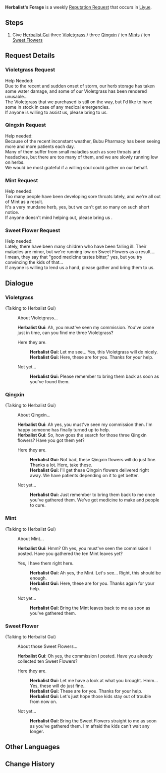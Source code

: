 {{Quest Infobox
|id            = 71701; 71702; 71703; 71704
|image         = NPC Herbalist Gui Thumb.png
|type          = Request
|region        = Liyue
|description   = [[Liyue Harbor]]'s [[Herbalist Gui]] needs three [[Violetgrass]] / three [[Qingxin]] / ten [[Mint]]s / ten [[Sweet Flower]]s.
|startLocation = [[Liyue Harbor]], [[Liyue]]
|characters    = Herbalist Gui; Traveler
|rep           = Liyue
|mora          = 20,000
}}
'''Herbalist's Forage''' is a weekly [[Reputation Request]] that occurs in [[Liyue]].

==Steps==
#Give [[Herbalist Gui]] three [[Violetgrass]] / three [[Qingxin]] / ten [[Mint]]s / ten [[Sweet Flower]]s

==Request Details==
===Violetgrass Request===
Help Needed:<br />
Due to the recent and sudden onset of storm, our herb storage has taken some water damage, and some of our Violetgrass has been rendered unusable...<br />
The Violetgrass that we purchased is still on the way, but I'd like to have some in stock in case of any medical emergencies.<br />
If anyone is willing to assist us, please bring {{Color|buzzword|three Violetgrass}} to us.

===Qingxin Request===
Help needed:<br />
Because of the recent inconstant weather, Bubu Pharmacy has been seeing more and more patients each day.<br />
Many of them suffer from small maladies such as sore throats and headaches, but there are too many of them, and we are slowly running low on herbs.<br />
We would be most grateful if a willing soul could gather {{Color|buzzword|three Qingxin flowers}} on our behalf.

===Mint Request===
Help needed:<br />
Too many people have been developing sore throats lately, and we're all out of Mint as a result.<br />
It's a very mundane herb, yes, but we can't get so many on such short notice.<br />
If anyone doesn't mind helping out, please bring us {{Color|buzzword|ten Mints}}.

===Sweet Flower Request===
Help needed:<br />
Lately, there have been many children who have been falling ill. Their maladies are minor, but we're running low on Sweet Flowers as a result....<br />
I mean, they say that "good medicine tastes bitter," yes, but you try convincing the kids of that...<br />
If anyone is willing to lend us a hand, please gather {{Color|buzzword|ten Sweet Flowers}} and bring them to us.
==Dialogue==
===Violetgrass===
{{Dialogue start}}
;(Talking to Herbalist Gui)
:{{DIcon|Quest}} About Violetgrass...
:'''Herbalist Gui:''' Ah, you must've seen my commission. You've come just in time, can you find me three Violetgrass?
:{{DIcon|Quest}} Here they are.
::'''Herbalist Gui:''' Let me see... Yes, this Violetgrass will do nicely.
::'''Herbalist Gui:''' Here, these are for you. Thanks for your help.
:{{DIcon}} Not yet...
::'''Herbalist Gui:''' Please remember to bring them back as soon as you've found them.
{{Dialogue end}}

===Qingxin===
{{Dialogue start}}
;(Talking to Herbalist Gui)
:{{DIcon|Quest}} About Qingxin...
:'''Herbalist Gui:''' Ah yes, you must've seen my commission then. I'm happy someone has finally turned up to help.
:'''Herbalist Gui:''' So, how goes the search for those three Qingxin flowers? Have you got them yet?
:{{DIcon|Quest}} Here they are.
::'''Herbalist Gui:''' Not bad, these Qingxin flowers will do just fine. Thanks a lot. Here, take these.
::'''Herbalist Gui:''' I'll get these Qingxin flowers delivered right away. We have patients depending on it to get better.
:{{DIcon}} Not yet...
::'''Herbalist Gui:''' Just remember to bring them back to me once you've gathered them. We've got medicine to make and people to cure.
{{Dialogue end}}

===Mint===
{{Dialogue start}}
;(Talking to Herbalist Gui)
:{{DIcon|Quest}} About Mint...
:'''Herbalist Gui:''' Hmm? Oh yes, you must've seen the commission I posted. Have you gathered the ten Mint leaves yet?
:{{DIcon|Quest}} Yes, I have them right here.
::'''Herbalist Gui:''' Ah yes, the Mint. Let's see... Right, this should be enough.
::'''Herbalist Gui:''' Here, these are for you. Thanks again for your help.
:{{DIcon}} Not yet...
::'''Herbalist Gui:''' Bring the Mint leaves back to me as soon as you've gathered them.
{{Dialogue end}}

===Sweet Flower===
{{Dialogue start}}
;(Talking to Herbalist Gui)
:{{DIcon|Quest}} About those Sweet Flowers...
:'''Herbalist Gui:''' Oh yes, the commission I posted. Have you already collected ten Sweet Flowers?
:{{DIcon|Quest}} Here they are.
::'''Herbalist Gui:''' Let me have a look at what you brought. Hmm... Yes, these will do just fine..
::'''Herbalist Gui:''' These are for you. Thanks for your help.
::'''Herbalist Gui:''' Let's just hope those kids stay out of trouble from now on.
:{{DIcon}} Not yet...
::'''Herbalist Gui:''' Bring the Sweet Flowers straight to me as soon as you've gathered them. I'm afraid the kids can't wait any longer.
{{Dialogue end}}

==Other Languages==
{{Other Languages
|en      = Herbalist's Forage
|zhs     = 阿桂的药材需求
|zhs_rm  = Ā'guì de Yàocái Xūqiú
|zht     = 阿桂的藥材需求
|zht_rm  = Ā'guì de Yàocái Xūqiú
|zh_tl   = A'gui's Medicine Needs
|ja      = 桂の薬材のリクエスト
|ja_rm   = Katsura no Kusuri no Rikuesuto
|ja_tl   = {{w| Cercidiphyllum japonicum | Katsura}} Medicine Request
|ko      = 아규의 약재 부탁
|ko_rm   = Yagyu-ui Yakjae Butak
|ko_tl   = Herbalist Gui's Drugstuffs Request
|es      = Hierbas medicinales para el Herborista Gui
|es_tl   = Medicinal Herbs for Herbalist Gui
|fr      = Herboriste en détresse
|fr_tl   = Herbalist in Distress
|ru      = Лекарства для травника Гуя
|ru_tl   = 
|th      = การสรรหาสมุนไพรของนักสมุนไพร Gui
|th_rm   = 
|th_tl   = 
|vi      = Nguyên liệu thuốc Gui cần
|vi_tl   = 
|de      = Guis Bitte um Kräuter
|de_tl   = Gui’s Request for Herbs
|id      = Permintaan dari Tukang Obat Herbal
|id_tl   = Request from the Herbalist
|pt      = Pedido de Materiais do Herborista Gui
|pt_tl   = 
}}

==Change History==
{{Change History|1.1}}